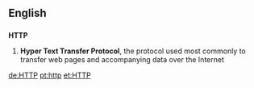 ==English==

==={{initialism}}===
'''HTTP'''

# '''Hyper Text Transfer Protocol''', the protocol used most commonly to transfer web pages and accompanying data over the Internet

[[de:HTTP]]
[[pt:http]]
[[et:HTTP]]
